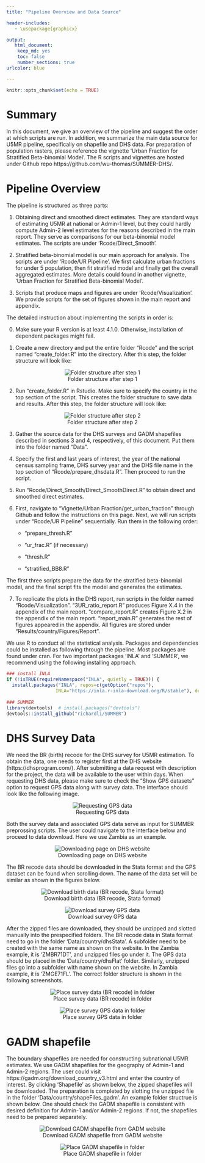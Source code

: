 ---
title: "Pipeline Overview and Data Source"

header-includes:
   - \usepackage{graphicx}

output: 
   html_document:
    keep_md: yes
    toc: false
    number_sections: true
urlcolor: blue

---


```{r setup, include=FALSE}
knitr::opts_chunk$set(echo = TRUE)
```


# Summary

In this document, we give an overview of the pipeline and suggest the order at which scripts are run.
In addition, we summarize the main data source for U5MR pipeline, specifically on shapefile and DHS data.  For preparation of population rasters, please reference the vignette 'Urban Fraction for Stratified Beta-binomial Model'. The R scripts and vignettes are hosted under Github repo https://github.com/wu-thomas/SUMMER-DHS/. 

# Pipeline Overview

The pipeline is structured as three parts: 
 
1. Obtaining direct and smoothed direct estimates. They are standard ways of estimating U5MR at national or Admin-1 level, but they could hardly compute Admin-2 level estimates for the reasons described in the main report. They serve as comparisons for our beta-binomial model estimates. The scripts are under 'Rcode/Direct_Smooth'.

2. Stratified beta-binomial model is our main approach for analysis. The scripts are under 'Rcode/UR Pipeline'. We first calculate urban fractions for under 5 population, then fit stratified model and finally get the overall aggregated estimates. More details could found in another vignette, 'Urban Fraction for Stratified Beta-binomial Model'.

3. Scripts that produce maps and figures are under 'Rcode/Visualization'. We provide scripts for the set of figures shown in the main report and appendix.  

The detailed instruction about implementing the scripts in order is:

0. Make sure your R version is at least 4.1.0. Otherwise, installation of dependent packages might fail.

1. Create a new directory and put the entire folder "Rcode" and the script named "create_folder.R" into the directory. After this step, the folder structure will look like: 

<center>

![Folder structure after step 1](folder_structure1.png)

</center>

2. Run "create_folder.R" in Rstudio. Make sure to specify the country in the top section of the script. This creates the folder structure to save data and results. After this step, the folder structure will look like: 

<center>

![Folder structure after step 2](folder_structure2.png)

</center>

3. Gather the source data for the DHS surveys and GADM shapefiles described in sections 3 and 4, respectively, of this document. Put them into the folder named "Data".

4. Specify the first and last years of interest, the year of the national census sampling frame, DHS survey year and the DHS file name in the top section of "Rcode/prepare_dhsdata.R". Then proceed to run the script.

5. Run "Rcode/Direct_Smooth/Direct_SmoothDirect.R" to obtain direct and smoothed direct estimates.

6. First, navigate to “Vignette/Urban Fraction/get_urban_fraction” through Github and follow the instructions on this page. 
Next, we will run scripts under “Rcode/UR Pipeline” sequentially. Run them in the following order:

   + “prepare_thresh.R”
   
   + “ur_frac.R” (if necessary)

   + “thresh.R”

   + “stratified_BB8.R”

  The first three scripts prepare the data for the stratified beta-binomial model, and the final script fits the model and generates the estimates.  

7. To replicate the plots in the DHS report, run scripts in the folder named "Rcode/Visualization". "3UR_ratio_report.R"  produces Figure X.4 in the appendix of the main report. "compare_report.R" creates Figure X.2 in the appendix of the main report. "report_main.R" generates the rest of figures appeared in the appendix.  All figures are stored under "Results/country/Figures/Report".

We use R to conduct all the statistical analysis. Packages and dependencies could be installed as following through the pipeline. Most packages are found under cran. For two important packages 'INLA' and 'SUMMER', we recommend using the following installing approach.

``` {r echo=TRUE, eval=FALSE}

### install INLA
if (!isTRUE(requireNamespace("INLA", quietly = TRUE))) {
  install.packages("INLA", repos=c(getOption("repos"), 
                  INLA="https://inla.r-inla-download.org/R/stable"), dep=TRUE)
    
### SUMMER
library(devtools)  # install.packages("devtools")
devtools::install_github("richardli/SUMMER")

```



# DHS Survey Data

We need the BR (birth) recode for the DHS survey for U5MR estimation. To obtain the data, one needs to register first at the DHS website (https://dhsprogram.com/). After submitting a data request with description for the project, the data will be available to the user within days. When requesting DHS data, please make sure to check the "Show GPS datasets" option to request GPS data along with survey data. The interface should look like the following image. 

<center>

![Requesting GPS data](show_GPS.png)

</center>


Both the survey data and associated GPS data serve as input for SUMMER preprossing scripts. The user could navigate to the interface below and proceed to data download. Here we use Zambia as an example.

<center>

![Downloading page on DHS website](DHS_survey_page.png)

</center>


The BR recode data should be downloaded in the Stata format and the GPS dataset can be found when scrolling down. The name of the data set will be similar as shown in the figures below.


<center>

![Download birth data (BR recode, Stata format)](BR_DT.PNG)

</center>


<center>

![Download survey GPS data](Spatial_flat.PNG)

</center>

After the zipped files are downloaded, they should be unzipped and slotted manually into the prespecified folders. The BR recode data in Stata format need to go in the folder 'Data/country/dhsStata'. A subfolder need to be created with the same name as shown on the website. In the Zambia example, it is 'ZMBR71DT', and unzipped files go under it. The GPS data should be placed in the 'Data/country/dhsFlat' folder. Similarly, unzipped files go into a subfolder with name shown on the website. In Zambia example, it is 'ZMGE71FL'. The correct folder structure is shown in the following screenshots. 


<center>

![Place survey data (BR recode) in folder](dhsStata.PNG)

</center>


<center>

![Place survey GPS data in folder](dhsFlat.PNG)

</center>

\newpage

# GADM shapefile

The boundary shapefiles are needed for constructing subnational U5MR estimates. We use GADM shapefiles for the geography of Admin-1 and Admin-2 regions. The user could visit https://gadm.org/download_country_v3.html and enter the country of interest. By clicking 'Shapefile' as shown below, the zipped shapefiles will be downloaded. The preparation is completed by slotting the unzipped file in the folder 'Data/country/shapeFiles_gadm'. An example folder structrue is shown below. One should check the GADM shapefile is consistent with desired definition for Admin-1 and/or Admin-2 regions. If not, the shapefiles need to be prepared separately.

<center>

![Download GADM shapefile from GADM website](GADM_web.jpg)

</center>


<center>

![Place GADM shapefile in folder](gadm.PNG)

</center>


